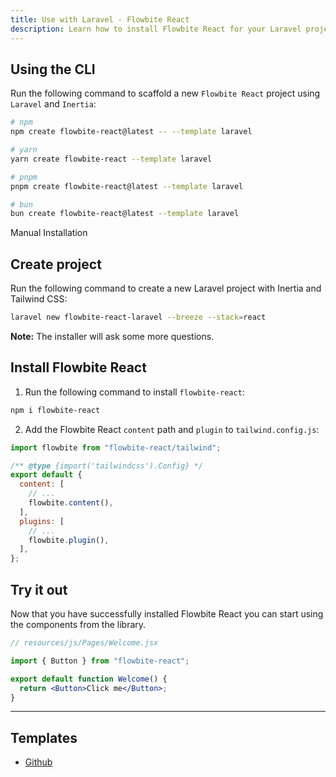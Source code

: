 ```yaml
---
title: Use with Laravel - Flowbite React
description: Learn how to install Flowbite React for your Laravel project using Inertia and start building modern websites with the most popular PHP framework in the world
---
```


## Using the CLI

Run the following command to scaffold a new `Flowbite React` project using `Laravel` and `Inertia`:

```bash
# npm
npm create flowbite-react@latest -- --template laravel

# yarn
yarn create flowbite-react --template laravel

# pnpm
pnpm create flowbite-react@latest --template laravel

# bun
bun create flowbite-react@latest --template laravel
```

<TextDivider>Manual Installation</TextDivider>

## Create project

Run the following command to create a new Laravel project with Inertia and Tailwind CSS:

```bash
laravel new flowbite-react-laravel --breeze --stack=react
```

**Note:** The installer will ask some more questions.

## Install Flowbite React

1. Run the following command to install `flowbite-react`:

```bash
npm i flowbite-react
```

2. Add the Flowbite React `content` path and `plugin` to `tailwind.config.js`:

```js {1,7,11}
import flowbite from "flowbite-react/tailwind";

/** @type {import('tailwindcss').Config} */
export default {
  content: [
    // ...
    flowbite.content(),
  ],
  plugins: [
    // ...
    flowbite.plugin(),
  ],
};
```

## Try it out

Now that you have successfully installed Flowbite React you can start using the components from the library.

```jsx
// resources/js/Pages/Welcome.jsx

import { Button } from "flowbite-react";

export default function Welcome() {
  return <Button>Click me</Button>;
}
```

<hr />

## Templates

- [Github](https://github.com/themesberg/flowbite-react-template-laravel)
